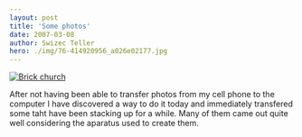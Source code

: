```yaml
---
layout: post
title: 'Some photos'
date: 2007-03-08
author: Swizec Teller
hero: ./img/76-414920956_a026e02177.jpg
---
```

[![Brick church](./img/76-414920956_a026e02177.jpg "Brick church")](http://www.flickr.com/photos/7280946@N06/sets/72157594577683361/)

After not having been able to transfer photos from my cell phone to the computer I have discovered a way to do it today and immediately transfered some taht have been stacking up for a while. Many of them came out quite well considering the aparatus used to create them.